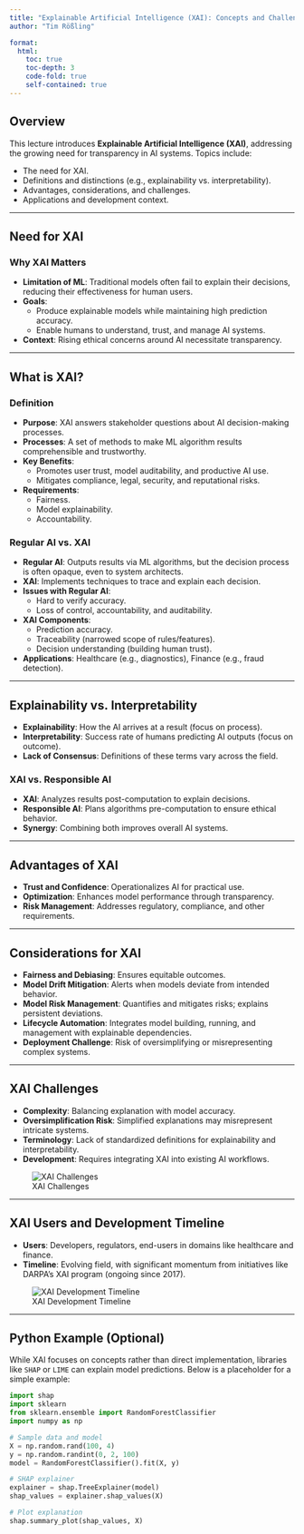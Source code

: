 ```yaml
---
title: "Explainable Artificial Intelligence (XAI): Concepts and Challenges"
author: "Tim Rößling"

format:
  html:
    toc: true
    toc-depth: 3
    code-fold: true
    self-contained: true
---
```


## Overview

This lecture introduces **Explainable Artificial Intelligence (XAI)**, addressing the growing need for transparency in AI systems. Topics include:

- The need for XAI.
- Definitions and distinctions (e.g., explainability vs. interpretability).
- Advantages, considerations, and challenges.
- Applications and development context.

---

## Need for XAI

### Why XAI Matters

- **Limitation of ML**: Traditional models often fail to explain their decisions, reducing their effectiveness for human users.
- **Goals**:
  - Produce explainable models while maintaining high prediction accuracy.
  - Enable humans to understand, trust, and manage AI systems.
- **Context**: Rising ethical concerns around AI necessitate transparency.



---

## What is XAI?

### Definition

- **Purpose**: XAI answers stakeholder questions about AI decision-making processes.
- **Processes**: A set of methods to make ML algorithm results comprehensible and trustworthy.
- **Key Benefits**:
  - Promotes user trust, model auditability, and productive AI use.
  - Mitigates compliance, legal, security, and reputational risks.
- **Requirements**:
  - Fairness.
  - Model explainability.
  - Accountability.



### Regular AI vs. XAI

- **Regular AI**: Outputs results via ML algorithms, but the decision process is often opaque, even to system architects.
- **XAI**: Implements techniques to trace and explain each decision.
- **Issues with Regular AI**:
  - Hard to verify accuracy.
  - Loss of control, accountability, and auditability.
- **XAI Components**:
  - Prediction accuracy.
  - Traceability (narrowed scope of rules/features).
  - Decision understanding (building human trust).
- **Applications**: Healthcare (e.g., diagnostics), Finance (e.g., fraud detection).



---

## Explainability vs. Interpretability

- **Explainability**: How the AI arrives at a result (focus on process).
- **Interpretability**: Success rate of humans predicting AI outputs (focus on outcome).
- **Lack of Consensus**: Definitions of these terms vary across the field.

### XAI vs. Responsible AI

- **XAI**: Analyzes results post-computation to explain decisions.
- **Responsible AI**: Plans algorithms pre-computation to ensure ethical behavior.
- **Synergy**: Combining both improves overall AI systems.

---

## Advantages of XAI

- **Trust and Confidence**: Operationalizes AI for practical use.
- **Optimization**: Enhances model performance through transparency.
- **Risk Management**: Addresses regulatory, compliance, and other requirements.



---

## Considerations for XAI

- **Fairness and Debiasing**: Ensures equitable outcomes.
- **Model Drift Mitigation**: Alerts when models deviate from intended behavior.
- **Model Risk Management**: Quantifies and mitigates risks; explains persistent deviations.
- **Lifecycle Automation**: Integrates model building, running, and management with explainable dependencies.
- **Deployment Challenge**: Risk of oversimplifying or misrepresenting complex systems.



---

## XAI Challenges

- **Complexity**: Balancing explanation with model accuracy.
- **Oversimplification Risk**: Simplified explanations may misrepresent intricate systems.
- **Terminology**: Lack of standardized definitions for explainability and interpretability.
- **Development**: Requires integrating XAI into existing AI workflows.

![XAI Challenges](xai_1.png)

---

## XAI Users and Development Timeline

- **Users**: Developers, regulators, end-users in domains like healthcare and finance.
- **Timeline**: Evolving field, with significant momentum from initiatives like DARPA’s XAI program (ongoing since 2017).

![XAI Development Timeline](xai_2.png)

---

## Python Example (Optional)

While XAI focuses on concepts rather than direct implementation, libraries like `SHAP` or `LIME` can explain model predictions. Below is a placeholder for a simple example:

```python
import shap
import sklearn
from sklearn.ensemble import RandomForestClassifier
import numpy as np

# Sample data and model
X = np.random.rand(100, 4)
y = np.random.randint(0, 2, 100)
model = RandomForestClassifier().fit(X, y)

# SHAP explainer
explainer = shap.TreeExplainer(model)
shap_values = explainer.shap_values(X)

# Plot explanation
shap.summary_plot(shap_values, X)

```